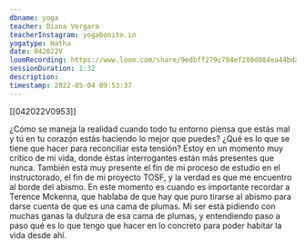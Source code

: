 ```yaml
---
dbname: yoga
teacher: Diana Vergara
teacherInstagram: yogabonito.in
yogatype: Hatha
date: 042022V
loomRecording: https://www.loom.com/share/9edbff279c784ef280d084ea44bda257
sessionDuration: 1:32
description:
timestamp: 2022-05-04 09:53:37
---
```


[[042022V0953]]

¿Cómo se maneja la realidad cuando todo tu entorno piensa que estás mal y tú en tu corazón estás haciendo lo mejor que puedes? ¿Qué es lo que se tiene que hacer para reconciliar esta tensión? Estoy en un momento muy crítico de mi vida, donde éstas interrogantes están más presentes que nunca. También está muy presente el fin de mi proceso de estudio en el instructorado, el fin de mi proyecto TOSF, y la verdad es que me encuentro al borde del abismo. En este momento es cuando es importante recordar a Terence Mckenna, que hablaba de que hay que puro tirarse al abismo para darse cuenta de que es una cama de plumas. Mi ser está pidiendo con muchas ganas la dulzura de esa cama de plumas, y entendiendo paso a paso qué es lo que tengo que hacer en lo concreto para poder habitar la vida desde ahí.
